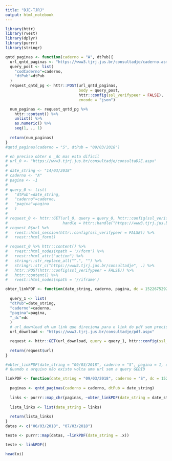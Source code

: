 ```yaml
---
title: "DJE-TJRJ"
output: html_notebook
---
```


```r
library(httr)
library(rvest)
library(dplyr)
library(purrr)
library(stringr)
```

```r
qntd_paginas <- function(caderno = "A", dtPub){
  url_qntd_paginas <- "https://www3.tjrj.jus.br/consultadje/caderno.asmx/ConsultarQuantidadePaginas"  
  query_post <- list(
    "codCaderno"=caderno,
    "dtPub"=dtPub
  )
  request_qntd_pg <- httr::POST(url_qntd_paginas,
                                body = query_post,
                                httr::config(ssl_verifypeer = FALSE),
                                encode = "json")

  num_paginas <- request_qntd_pg %>% 
    httr::content() %>% 
    unlist() %>% 
    as.numeric() %>% 
    seq(1, ., 1)
  
  return(num_paginas)
}
#qntd_paginas(caderno = "S", dtPub = "09/03/2018")

# eh preciso obter o _dc mas esta dificil
# url_0 <- "https://www3.tjrj.jus.br/consultadje/consultaDJE.aspx"
# 
# date_string <- "14/03/2018"
# caderno <- "A"
# pagina <- -1
# 
# query_0 <- list(
#   "dtPub"=date_string,
#   "caderno"=caderno,
#   "pagina"=pagina
#   )
# 
# request_0 <- httr::GET(url_0, query = query_0, httr::config(ssl_verifypeer = FALSE),
#                        handle = httr::handle("https://www3.tjrj.jus.br/consultadje/consultaDiario.aspx?dtPub=14/03/2018&caderno=A&pagina=-1&pesquisa=&intranet=N&_dc=1522709860256"))
# request_0$url %>% 
#   rvest::html_session(httr::config(ssl_verifypeer = FALSE)) %>% 
#   rvest::html_form()

# request_0 %>% httr::content() %>% 
#   rvest::html_nodes(xpath = '//form') %>% 
#   rvest::html_attr("action") %>% 
#   stringr::str_replace_all("^.", "") %>% 
#   stringr::str_c("https://www3.tjrj.jus.br/consultadje", .) %>% 
#   httr::POST(httr::config(ssl_verifypeer = FALSE)) %>% 
#   httr::content() %>% 
#   rvest::html_nodes(xpath = '//iframe')

obter_linkPDF <- function(date_string, caderno, pagina, dc = 1522675292694){
  
  query_1 <- list(
  "dtPub"=date_string,
  "caderno"=caderno,
  "pagina"=pagina,
  "_dc"=dc
  )
  # url_download eh um link que direciona para o link do pdf sem precisar passar pelo captcha
  url_download <- "https://www3.tjrj.jus.br/consultadje/pdf.aspx"

  request <- httr::GET(url_download, query = query_1, httr::config(ssl_verifypeer = FALSE))  
  
  return(request$url)
}

#obter_linkPDF(date_string = "09/03/2018", caderno = "S", pagina = 1, dc = 1522710519786)
# Quando o arquivo não existe volta uma url sem a query GEDID

linkPDF <- function(date_string = "09/03/2018", caderno = "S", dc = 1522710519786){
  
  paginas <- qntd_paginas(caderno = caderno, dtPub = date_string)
  
  links <- purrr::map_chr(paginas, ~obter_linkPDF(date_string = date_string, caderno = caderno, pagina = .x, dc = dc))
  
  lista_links <- list(date_string = links)
  
  return(lista_links)
}
datas <- c("06/03/2018", "07/03/2018")

teste <- purrr::map(datas, ~linkPDF(date_string = .x))

teste <- linkPDF()

head(oi)
```

